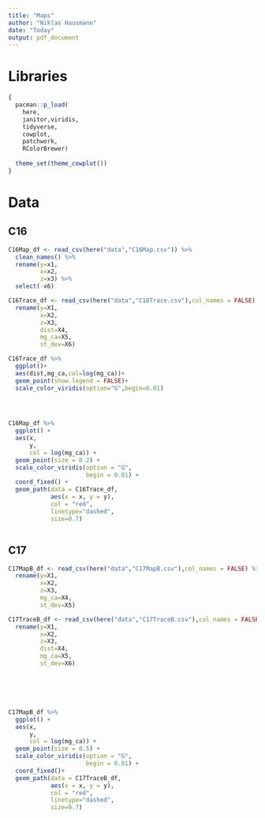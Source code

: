```yaml
---
title: "Maps"
author: "Niklas Hausmann"
date: "Today"
output: pdf_document
---
```


# Libraries 
```r
{
  pacman::p_load(
    here,
    janitor,viridis,
    tidyverse,
    cowplot,
    patchwork,
    RColorBrewer) 
  
  theme_set(theme_cowplot())
}
```

# Data

## C16

```r

C16Map_df <- read_csv(here("data","C16Map.csv")) %>% 
  clean_names() %>% 
  rename(y=x1,
         x=x2,
         z=x3) %>% 
  select(-x6)

C16Trace_df <- read_csv(here("data","C16Trace.csv"),col_names = FALSE) %>% 
  rename(y=X1,
         x=X2,
         z=X3,
         dist=X4,
         mg_ca=X5,
         st_dev=X6)

C16Trace_df %>% 
  ggplot()+
  aes(dist,mg_ca,col=log(mg_ca))+
  geom_point(show.legend = FALSE)+
  scale_color_viridis(option="G",begin=0.01)
  



C16Map_df %>%
  ggplot() +
  aes(x,
      y,
      col = log(mg_ca)) +
  geom_point(size = 0.2) +
  scale_color_viridis(option = "G",
                      begin = 0.01) +
  coord_fixed() +
  geom_path(data = C16Trace_df,
            aes(x = x, y = y),
            col = "red",
            linetype="dashed",
            size=0.7)



```



## C17

```r

C17MapB_df <- read_csv(here("data","C17MapB.csv"),col_names = FALSE) %>% 
  rename(y=X1,
         x=X2,
         z=X3,
         mg_ca=X4,
         st_dev=X5)

C17TraceB_df <- read_csv(here("data","C17TraceB.csv"),col_names = FALSE) %>% 
  rename(y=X1,
         x=X2,
         z=X3,
         dist=X4,
         mg_ca=X5,
         st_dev=X6)






C17MapB_df %>%
  ggplot() +
  aes(x,
      y,
      col = log(mg_ca)) +
  geom_point(size = 0.5) +
  scale_color_viridis(option = "G",
                      begin = 0.01) +
  coord_fixed()+
  geom_path(data = C17TraceB_df,
            aes(x = x, y = y),
            col = "red",
            linetype="dashed",
            size=0.7)



```

